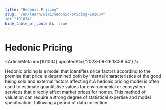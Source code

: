 ```yaml
---
title: "Hedonic Pricing"
slug: "/en/learn/wiki/hedonic-pricing-101034"
id: "101034"
hide_table_of_contents: true
---
```



# Hedonic Pricing

<ArticleMeta id={101034} updatedAt={'2023-09-26 13:58:54'} />
<div className='border-solid border-b border-t-0 my-4 border-[var(--ifm-color-gray-300)]' />

Hedonic pricing is a model that identifies price factors according to the premise that price is determined both by internal characteristics of the good being sold and external factors affecting it.A hedonic pricing model is often used to estimate quantitative values for environmental or ecosystem services that directly affect market prices for homes. This method of valuation can require a strong degree of statistical expertise and model specification, following a period of data collection.
